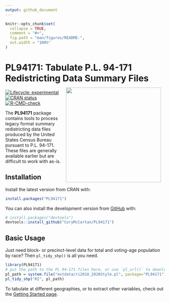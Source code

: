 ```yaml
---
output: github_document
---
```


<!-- README.md is generated from README.Rmd. Please edit that file -->

```r
knitr::opts_chunk$set(
  collapse = TRUE,
  comment = "#>",
  fig.path = "man/figures/README-",
  out.width = "100%"
)
```

# **PL94171**: Tabulate P.L. 94-171 Redistricting Data Summary Files <a href='https://corymccartan.com/PL94171/'><img src='man/figures/logo.png' align="right" height="300" style="padding: 12px; height: 300px;" /></a>

<!-- badges: start -->

[![Lifecycle:
experimental](https://img.shields.io/badge/lifecycle-stable-green.svg)](https://lifecycle.r-lib.org/articles/stages.html#stable)
[![CRAN status](https://www.r-pkg.org/badges/version/PL94171)](https://CRAN.R-project.org/package=PL94171)
[![R-CMD-check](https://github.com/CoryMcCartan/PL94171/actions/workflows/R-CMD-check.yaml/badge.svg)](https://github.com/CoryMcCartan/PL94171/actions/workflows/R-CMD-check.yaml)
<!-- badges: end -->

The **PL94171** package contains tools to process legacy format summary
redistricting data files produced by the United States Census Bureau pursuant to
P.L. 94-171. These files are generally available earlier but are difficult to
work with as-is.

## Installation

Install the latest version from CRAN with:

``` r
install.packages("PL94171")
```

You can also install the development version from [GitHub](https://github.com/) with:

``` r
# install.packages("devtools")
devtools::install_github("CoryMcCartan/PL94171")
```

## Basic Usage

Just need block- or precinct-level data for total and voting-age population by
race? Then `pl_tidy_shp()` is all you need.

```r
library(PL94171)
# put the path to the PL 94-171 files here, or use `pl_url()` to download them
pl_path = system.file("extdata/ri2018_2020Style.pl", package="PL94171")
pl_tidy_shp("RI", pl_path)
```

To tabulate at different geographies, or to extract other variables, check out
the [Getting Started page](https://corymccartan.com/PL94171/articles/PL94171.html).

